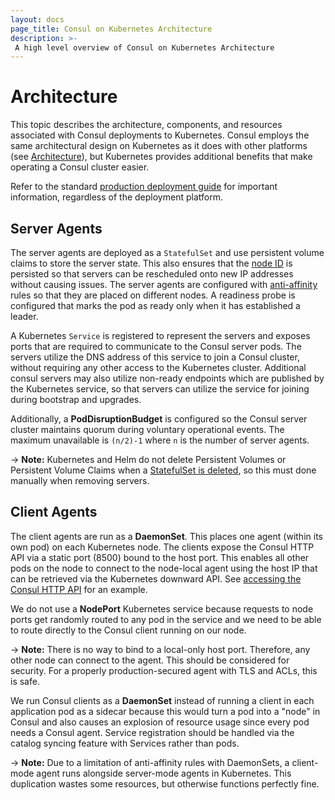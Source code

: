 ```yaml
---
layout: docs
page_title: Consul on Kubernetes Architecture
description: >-
 A high level overview of Consul on Kubernetes Architecture 
---
```



# Architecture

This topic describes the architecture, components, and resources associated with Consul deployments to Kubernetes. Consul employs the same architectural design on Kubernetes as it does with other platforms (see [Architecture](/docs/architecture)), but Kubernetes provides additional benefits that make operating a Consul cluster easier. 

Refer to the standard [production deployment guide](https://learn.hashicorp.com/consul/datacenter-deploy/deployment-guide) for important information, regardless of the deployment platform.

## Server Agents

The server agents are deployed as a `StatefulSet` and use persistent volume
claims to store the server state. This also ensures that the
[node ID](/docs/agent/config/config-files#node_id) is persisted so that servers
can be rescheduled onto new IP addresses without causing issues. The server agents
are configured with
[anti-affinity](https://kubernetes.io/docs/concepts/configuration/assign-pod-node/#affinity-and-anti-affinity)
rules so that they are placed on different nodes. A readiness probe is
configured that marks the pod as ready only when it has established a leader.

A Kubernetes `Service` is registered to represent the servers and exposes ports that are required to communicate to the Consul server pods.
The servers utilize the DNS address of this service to join a Consul cluster, without requiring any other access to the Kubernetes cluster. Additional consul servers may also utilize non-ready endpoints which are published by the Kubernetes service, so that servers can utilize the service for joining during bootstrap and upgrades.

Additionally, a **PodDisruptionBudget** is configured so the Consul server
cluster maintains quorum during voluntary operational events. The maximum
unavailable is `(n/2)-1` where `n` is the number of server agents.

-> **Note:** Kubernetes and Helm do not delete Persistent Volumes or Persistent
Volume Claims when a
[StatefulSet is deleted](https://kubernetes.io/docs/concepts/workloads/controllers/statefulset/#stable-storage),
so this must done manually when removing servers.

## Client Agents

The client agents are run as a **DaemonSet**. This places one agent
(within its own pod) on each Kubernetes node.
The clients expose the Consul HTTP API via a static port (8500)
bound to the host port. This enables all other pods on the node to connect
to the node-local agent using the host IP that can be retrieved via the
Kubernetes downward API. See
[accessing the Consul HTTP API](/docs/k8s/installation/install#accessing-the-consul-http-api)
for an example.

We do not use a **NodePort** Kubernetes service because requests to node ports get randomly routed
to any pod in the service and we need to be able to route directly to the Consul
client running on our node.

-> **Note:** There is no way to bind to a local-only
host port. Therefore, any other node can connect to the agent. This should be
considered for security. For a properly production-secured agent with TLS
and ACLs, this is safe.

We run Consul clients as a **DaemonSet** instead of running a client in each
application pod as a sidecar because this would turn
a pod into a "node" in Consul and also causes an explosion of resource usage
since every pod needs a Consul agent. Service registration should be handled via the
catalog syncing feature with Services rather than pods.

-> **Note:** Due to a limitation of anti-affinity rules with DaemonSets,
a client-mode agent runs alongside server-mode agents in Kubernetes. This
duplication wastes some resources, but otherwise functions perfectly fine.
